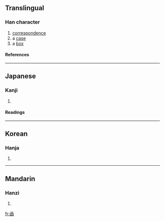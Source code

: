 {{see|函}}

==Translingual==
===Han character===
{{Han char|rad=凵|as=07|sn=9|four=|canj=山弓口水 (UNRE)}}
# [[correspondence]]
# a [[case]]
# a [[box]]
====References====
{{Han ref|kx=0135.170|dkj=01830|dj=0303.130|hdz=10309.120|uh=51FE|ud=20990}}
----
==Japanese==
===Kanji===
{{ja-kanji|grade=|rs=凵07}}
# {{defn|Japanese}}
====Readings====
{{ja-readings|on=[[かん]] (kan)|kun=[[いれる]] (ireru), [[はこ]] (hako)}}
----
==Korean==
===Hanja===
{{ko-hanja|hangeul=함|rv=ham|mr=ham}}
# {{defn|Korean}}
----
==Mandarin==
===Hanzi===
{{cmn-hanzi|pin=[[hán]] (han2)|wg=han<sup>2</sup>}}
# {{defn|Mandarin}}

[[fr:凾]]